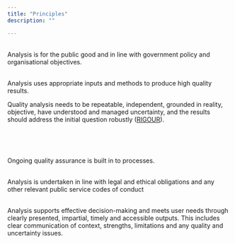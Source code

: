 ```yaml
---
title: "Principles"
description: ""

---
```


::: {.callout-note title="Analysis should answer the right questions" appearance="simple" collapse=true icon=false}
<br>
Analysis is for the public good and in line with government policy and organisational objectives.  
:::

::: {.callout-note title="Using the right methods" appearance="simple" collapse=true icon=false}
<br>
Analysis uses appropriate inputs and methods to produce high quality results.  

Quality analysis needs to be repeatable, independent, grounded in reality, objective, have understood and managed uncertainty, and the results should address the initial question robustly ([RIGOUR](/guidance/12-RIGOUR.qmd)).  
:::

::: {.callout-note title="At the right time " appearance="simple" collapse=true icon=false}
<br>

:::

::: {.callout-note title="With the right level of quality assurance" appearance="simple" collapse=true icon=false}
<br>

Ongoing quality assurance is built in to processes. 

:::

::: {.callout-note title="Following the right standards" appearance="simple" collapse=true icon=false}
<br>
Analysis is undertaken in line with legal and ethical obligations and any other relevant public service codes of conduct  
:::

::: {.callout-note title="Presented in the right way " appearance="simple" collapse=true icon=false}
<br>
Analysis supports effective decision-making and meets user needs through clearly presented, impartial, timely and accessible outputs. This includes clear communication of context, strengths, limitations and any quality and uncertainty issues.  
:::

::: {.callout-note title="So the right decisions are made" appearance="simple" collapse=true icon=false}
<br>
 
:::

 






